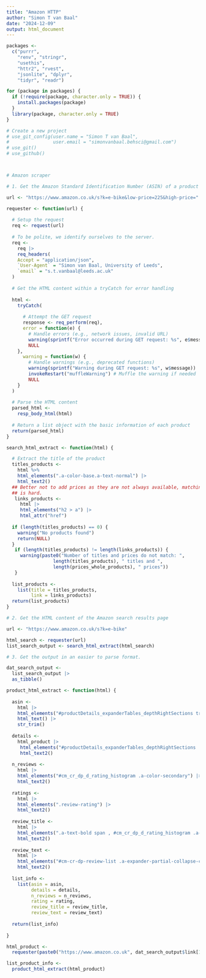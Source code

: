 ```yaml
---
title: "Amazon HTTP"
author: "Simon T van Baal"
date: "2024-12-09"
output: html_document
---
```




```r

packages <- 
  c("purrr",
    "renv", "stringr", 
    "usethis", 
    "httr2", "rvest", 
    "jsonlite", "dplyr", 
    "tidyr", "readr")

for (package in packages) {
  if (!require(package, character.only = TRUE)) {
    install.packages(package)
  }
  library(package, character.only = TRUE)
}

# Create a new project
# use_git_config(user.name = "Simon T van Baal", 
#                user.email = "simonvanbaal.behsci@gmail.com")
# use_git()
# use_github()




```


```r

# Amazon scraper

# 1. Get the Amazon Standard Identification Number (ASIN) of a product

url <- "https://www.amazon.co.uk/s?k=e-bike&low-price=225&high-price="

requester <- function(url) {
  
  # Setup the request
  req <- request(url)
  
  # To be polite, we identify ourselves to the server.
  req <- 
    req |> 
    req_headers(
    Accept = "application/json",
    `User-Agent` = "Simon van Baal, University of Leeds",
    `email` = "s.t.vanbaal@leeds.ac.uk"
  )
  
  # Get the HTML content within a tryCatch for error handling 
  
  html <- 
    tryCatch(
    
      # Attempt the GET request
      response <- req_perform(req),
      error = function(e) {
        # Handle errors (e.g., network issues, invalid URL)
        warning(sprintf("Error occurred during GET request: %s", e$message))
        NULL
    },
      warning = function(w) {
        # Handle warnings (e.g., deprecated functions)
        warning(sprintf("Warning during GET request: %s", w$message))
        invokeRestart("muffleWarning") # Muffle the warning if needed
        NULL
    }
  )
  
  # Parse the HTML content
  parsed_html <- 
    resp_body_html(html)
  
  # Return a list object with the basic information of each product
  return(parsed_html)
}

search_html_extract <- function(html) {

  # Extract the title of the product
  titles_products <- 
    html %>%
    html_elements(".a-color-base.a-text-normal") |> 
    html_text2()
  ## Better not to add prices as they are not always available, matching post-hoc
  ## is hard.
   links_products <- 
     html |> 
     html_elements("h2 > a") |> 
     html_attr("href")
  
  if (length(titles_products) == 0) {
    warning("No products found")
    return(NULL)
  }
   if (length(titles_products) != length(links_products)) {
     warning(paste0("Number of titles and prices do not match: ", 
                 length(titles_products), " titles and ", 
                 length(prices_whole_products), " prices"))
   }
  
  list_products <- 
    list(title = titles_products, 
         link = links_products)
  return(list_products)
}

# 2. Get the HTML content of the Amazon search results page

url <- "https://www.amazon.co.uk/s?k=e-bike"

html_search <- requester(url)
list_search_output <- search_html_extract(html_search)

# 3. Get the output in an easier to parse format.

dat_search_output <- 
  list_search_output |> 
  as_tibble()


```


```r

product_html_extract <- function(html) {
  
  asin <- 
    html |> 
    html_elements("#productDetails_expanderTables_depthRightSections tr:nth-child(8) .prodDetAttrValue") |>
    html_text() |> 
    str_trim()
  
  details <- 
    html_product |> 
     html_elements("#productDetails_expanderTables_depthRightSections .a-section-expander-container:nth-child(1) .a-size-base , #productDetails_expanderTables_depthRightSections tr:nth-child(7) td") |>
     html_text2() 
  
  n_reviews <- 
    html |> 
    html_elements("#cm_cr_dp_d_rating_histogram .a-color-secondary") |>
    html_text2()
  
  ratings <- 
    html |> 
    html_elements(".review-rating") |>
    html_text2()
  
  review_title <- 
    html |> 
    html_elements(".a-text-bold span , #cm_cr_dp_d_rating_histogram .a-color-secondary") |>
    html_text2()
  
  review_text <- 
    html |> 
    html_elements("#cm-cr-dp-review-list .a-expander-partial-collapse-content span") |>
    html_text2()
  
  list_info <-
    list(asin = asin,
         details = details,
         n_reviews = n_reviews,
         rating = rating,
         review_title = review_title,
         review_text = review_text)
  
  return(list_info)
  
}

```



```r

html_product <- 
  requester(paste0("https://www.amazon.co.uk", dat_search_output$link[1]))

list_product_info <- 
  product_html_extract(html_product)



```




